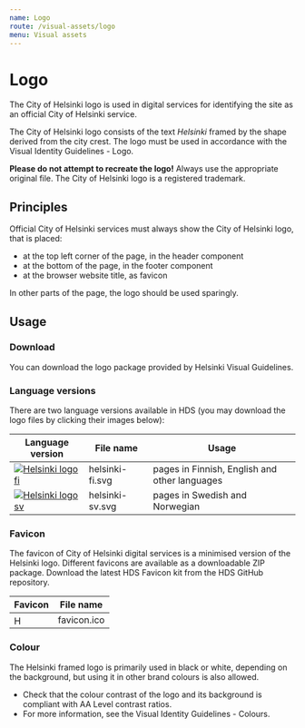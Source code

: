 ```yaml
---
name: Logo
route: /visual-assets/logo
menu: Visual assets
---
```



# Logo

<LargeParagraph>The City of Helsinki logo is used in digital services for identifying the site as an official City of Helsinki service.</LargeParagraph>

<p>The City of Helsinki logo consists of the text <em>Helsinki</em> framed by the shape derived from the city crest. The logo must be used in accordance with the <Link href="https://brand.hel.fi/en/logo" external>Visual Identity Guidelines - Logo</Link>.</p>

**Please do not attempt to recreate the logo!** Always use the appropriate original file. The City of Helsinki logo is a registered trademark.

## Principles 
Official City of Helsinki services must always show the City of Helsinki logo, that is placed: 
- at the top left corner of the page, in the header component
- at the bottom of the page, in the footer component
- at the browser website title, as favicon

In other parts of the page, the logo should be used sparingly.

## Usage

### Download

<p>You can <Link href="https://brand.hel.fi/wp-content/uploads/2018/11/helsinki_tunnus_paketti.zip" external>download the logo package</Link> provided by Helsinki Visual Guidelines.</p>

### Language versions
There are two language versions available in HDS (you may download the logo files by clicking their images below):

Language version                                                                                                             | File name         | Usage                                         |
---------------------------------------------------------------------------------------------------------------------------- |-------------------|-----------------------------------------------|
[![Helsinki logo fi](../../static/assets/logo/helsinki-fi.svg)](../../static/assets/logo/helsinki-fi.svg "Helsinki logo fi") | helsinki-fi.svg   | pages in Finnish, English and other languages |
[![Helsinki logo sv](../../static/assets/logo/helsinki-sv.svg)](../../static/assets/logo/helsinki-sv.svg "Helsinki logo sv") | helsinki-sv.svg   | pages in Swedish and Norwegian                |

### Favicon
<p>The favicon of City of Helsinki digital services is a minimised version of the Helsinki logo. Different favicons are available as a downloadable ZIP package. <Link href="https://github.com/City-of-Helsinki/helsinki-design-system/releases/latest/download/hds-favicon-kit.zip" external>Download the latest HDS Favicon kit from the HDS GitHub repository</Link>.</p>


Favicon                                                                                                                          | File name           |
-------------------------------------------------------------------------------------------------------------------------------- | ------------------- |
[<Image src="../../static/assets/logo/favicon.ico" alt="Helsinki favicon" width="16px" />](../../static/assets/logo/favicon.ico) | favicon.ico         | 


### Colour
The Helsinki framed logo is primarily used in black or white, depending on the background, but using it in other brand colours is also allowed.
- Check that the colour contrast of the logo and its background is compliant with <Link href="https://www.w3.org/TR/WCAG21/#contrast-minimum" external>AA Level contrast ratios</Link>.
- For more information, see the <Link href="https://brand.hel.fi/en/colours/" external>Visual Identity Guidelines - Colours</Link>.
